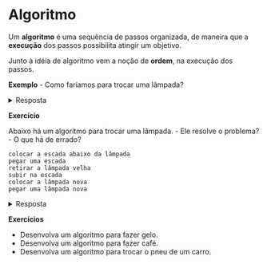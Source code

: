 
# Algoritmo
Um **algoritmo** é uma sequência de passos organizada, de maneira que a **execução** dos passos possibilita atingir um objetivo.

Junto à idéia de algoritmo vem a noção de **ordem**, na execução dos passos.

**Exemplo**
- Como faríamos para trocar uma lâmpada?

<details>
  <summary>Resposta</summary>

```bash showLineNumbers
pegar uma escada
colocar a escada abaixo da lâmpada
pegar uma lâmpada nova
subir na escada
retirar a lâmpada velha
colocar a lâmpada nova
```
</details>


**Exercício**

Abaixo há um algoritmo para trocar uma lâmpada.
- Ele resolve o problema?
- O que há de errado?

```
colocar a escada abaixo da lâmpada
pegar uma escada
retirar a lâmpada velha
subir na escada
colocar a lâmpada nova
pegar uma lâmpada nova
```

<details>
  <summary>Resposta</summary>
A ordem está incorreta. Desta forma, o algoritmo não resolve o problema.
</details>

**Exercícios**

- Desenvolva um algoritmo para fazer gelo.
- Desenvolva um algoritmo para fazer café.
- Desenvolva um algoritmo para trocar o pneu de um carro.


